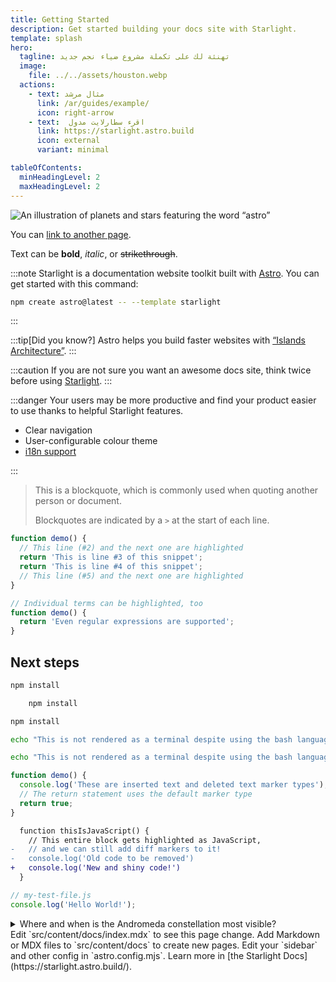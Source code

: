 ```yaml
---
title: Getting Started
description: Get started building your docs site with Starlight.
template: splash
hero:
  tagline: تهنئة لك على تكملة مشروع ضياء نجم جديد
  image:
    file: ../../assets/houston.webp
  actions:
    - text: مثال مرشد
      link: /ar/guides/example/
      icon: right-arrow
    - text:  اقرء سطارلايت مدول
      link: https://starlight.astro.build
      icon: external
      variant: minimal

tableOfContents:
  minHeadingLevel: 2
  maxHeadingLevel: 2
---
```



![An illustration of planets and stars featuring the word “astro”](https://raw.githubusercontent.com/withastro/docs/main/public/default-og-image.png)



You can [link to another page](/getting-started/).

Text can be **bold**, _italic_, or ~~strikethrough~~.

:::note
Starlight is a documentation website toolkit built with [Astro](https://astro.build/). You can get started with this command:

```sh
npm create astro@latest -- --template starlight
```

:::

:::tip[Did you know?]
Astro helps you build faster websites with [“Islands Architecture”](https://docs.astro.build/en/concepts/islands/).
:::

:::caution
If you are not sure you want an awesome docs site, think twice before using [Starlight](/).
:::

:::danger
Your users may be more productive and find your product easier to use thanks to helpful Starlight features.

- Clear navigation
- User-configurable colour theme
- [i18n support](/guides/i18n/)

:::


> This is a blockquote, which is commonly used when quoting another person or document.
>
> Blockquotes are indicated by a `>` at the start of each line.


```js {2, 4}
function demo() {
  // This line (#2) and the next one are highlighted
  return 'This is line #3 of this snippet';
  return 'This is line #4 of this snippet';
  // This line (#5) and the next one are highlighted
}
```

```js "Individual terms" /Even.*supported/
// Individual terms can be highlighted, too
function demo() {
  return 'Even regular expressions are supported';
}
```

## Next steps

```bash title="Installing dependencies…"
npm install
```

```bash {% title="Installing dependencies…" %}
	npm install
```
```bash {% title="Installing dependencies…" %}
npm install
```

```bash frame="none"
echo "This is not rendered as a terminal despite using the bash language"
```

```bash {% frame="none" %}
echo "This is not rendered as a terminal despite using the bash language"
```

```js "return true;" ins="inserted text" del="deleted text"
function demo() {
  console.log('These are inserted text and deleted text marker types');
  // The return statement uses the default marker type
  return true;
}
```

```diff lang="js"
  function thisIsJavaScript() {
    // This entire block gets highlighted as JavaScript,
-   // and we can still add diff markers to it!
-   console.log('Old code to be removed')
+   console.log('New and shiny code!')
  }
```

```js
// my-test-file.js
console.log('Hello World!');
```

<details>
<summary>Where and when is the Andromeda constellation most visible?</summary>

The [Andromeda constellation](<https://en.wikipedia.org/wiki/Andromeda_(constellation)>) is most visible in the night sky during the month of November at latitudes between `+90°` and `−40°`.

</details>

<CardGrid stagger>
	<Card title="Update content" icon="pencil">
		Edit `src/content/docs/index.mdx` to see this page change.
	</Card>
	<Card title="Add new content" icon="add-document">
		Add Markdown or MDX files to `src/content/docs` to create new pages.
	</Card>
	<Card title="Configure your site" icon="setting">
		Edit your `sidebar` and other config in `astro.config.mjs`.
	</Card>
	<Card title="Read the docs" icon="open-book">
		Learn more in [the Starlight Docs](https://starlight.astro.build/).
	</Card>
</CardGrid>
